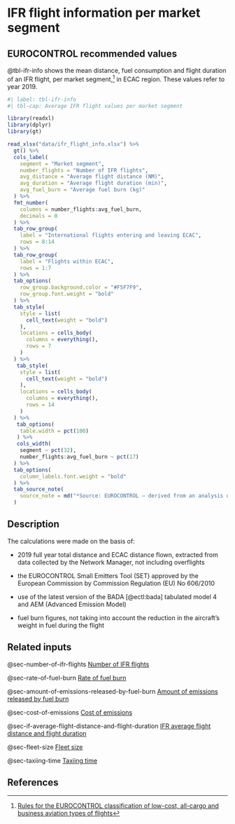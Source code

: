 # IFR flight information per market segment {#sec-ifr-flight-information-per-market-segment}

## EUROCONTROL recommended values

@tbl-ifr-info shows the mean distance, fuel consumption and flight duration of 
an IFR flight, per market segment,^[[Rules for the EUROCONTROL classification of low-cost, all-cargo and business aviation types of flights](https://www.eurocontrol.int/publication/market-segment-rules)] in ECAC region.
These values refer to year 2019.

```r
#| label: tbl-ifr-info
#| tbl-cap: Average IFR flight values per market segment

library(readxl)
library(dplyr)
library(gt)

read_xlsx("data/ifr_flight_info.xlsx") %>% 
  gt() %>% 
  cols_label(
    segment = "Market segment",
    number_flights = "Number of IFR flights",
    avg_distance = "Average flight distance (NM)",
    avg_duration = "Average flight duration (min)",
    avg_fuel_burn = "Average fuel burn (kg)"
  ) %>% 
  fmt_number(
    columns = number_flights:avg_fuel_burn,
    decimals = 0
  ) %>% 
  tab_row_group(
    label = "International flights entering and leaving ECAC",
    rows = 8:14
  ) %>% 
  tab_row_group(
    label = "Flights within ECAC",
    rows = 1:7
  ) %>% 
  tab_options(
    row_group.background.color = "#F5F7F9",
    row_group.font.weight = "bold"
  ) %>% 
  tab_style(
    style = list(
      cell_text(weight = "bold")
    ),
    locations = cells_body(
      columns = everything(),
      rows = 7
    )
  ) %>% 
   tab_style(
    style = list(
      cell_text(weight = "bold")
    ),
    locations = cells_body(
      columns = everything(),
      rows = 14
    )
  ) %>% 
   tab_options(
    table.width = pct(100)
   ) %>% 
   cols_width(
    segment ~ pct(32),
    number_flights:avg_fuel_burn ~ pct(17)
  ) %>% 
  tab_options(
    column_labels.font.weight = "bold"
  ) %>% 
  tab_source_note(
    source_note = md("*Source: EUROCONTROL – derived from an analysis of 2019 IFR flights carried out in Europe (excluding overflights) and calculated by AEM, BADA tabulated*")
  )
```

## Description

The calculations were made on the basis of:

* 2019 full year total distance and ECAC distance flown, extracted from data collected by the Network Manager, not including overflights

* the EUROCONTROL Small Emitters Tool (SET) approved by the European Commission by Commission Regulation (EU) No 606/2010

* use of the latest version of the BADA [@ectl:bada] tabulated model 4 and AEM (Advanced Emission Model)

* fuel burn figures, not taking into account the reduction in the aircraft's weight in fuel during the flight

## Related inputs

@sec-number-of-ifr-flights [Number of IFR flights](#sec-number-of-ifr-flights)

@sec-rate-of-fuel-burn [Rate of fuel burn](#sec-rate-of-fuel-burn)

@sec-amount-of-emissions-released-by-fuel-burn [Amount of emissions released by fuel burn](#sec-amount-of-emissions-released-by-fuel-burn)

@sec-cost-of-emissions [Cost of emissions](#sec-cost-of-emissions)

@sec-if-average-flight-distance-and-flight-duration [IFR average flight distance and flight duration](#sec-if-average-flight-distance-and-flight-duration)

@sec-fleet-size [Fleet size](#sec-fleet-size)

@sec-taxiing-time [Taxiing time](#sec-taxiing-time)

## References
